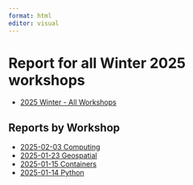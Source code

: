 ```yaml
---
format: html
editor: visual
---
```


# Report for all Winter 2025 workshops

-   [2025 Winter - All Workshops](2025-winter-all.html)

## Reports by Workshop

-   [2025-02-03 Computing](2025-02-03-winter-computing.html)
-   [2025-01-23 Geospatial](2025-01-23-winter-geospatial.html)
-   [2025-01-15 Containers](2025-01-15-winter-containers.html)
-   [2025-01-14 Python](2025-01-14-winter-python.html)
